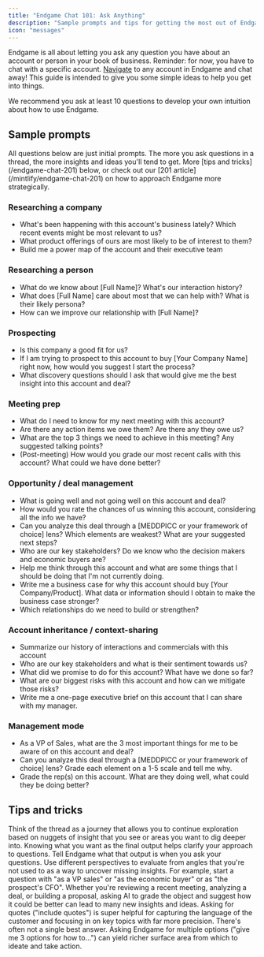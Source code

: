 ```yaml
---
title: "Endgame Chat 101: Ask Anything"
description: "Sample prompts and tips for getting the most out of Endgame's AI chat"
icon: "messages"
---
```


Endgame is all about letting you ask any question you have about an account or person in your book of business. Reminder: for now, you have to chat with a specific account. [Navigate](/navigating-endgame) to any account in Endgame and chat away\! This guide is intended to give you some simple ideas to help you get into things. 

<Tip>
  We recommend you ask at least 10 questions to develop your own intuition about how to use Endgame.
</Tip>

## Sample prompts

<Info>
  All questions below are just initial prompts. The more you ask questions in a thread, the more insights and ideas you'll tend to get. More [tips and tricks](/endgame-chat-201) below, or check out our [201 article](/mintlify/endgame-chat-201) on how to approach Endgame more strategically.
</Info>

### Researching a company

- What's been happening with this account's business lately? Which recent events might be most relevant to us?
- What product offerings of ours are most likely to be of interest to them?
- Build me a power map of the account and their executive team

### Researching a person

- What do we know about [Full Name]? What's our interaction history?
- What does [Full Name] care about most that we can help with? What is their likely persona?
- How can we improve our relationship with [Full Name]?

### Prospecting

- Is this company a good fit for us?
- If I am trying to prospect to this account to buy [Your Company Name] right now, how would you suggest I start the process?
- What discovery questions should I ask that would give me the best insight into this account and deal?

### Meeting prep

- What do I need to know for my next meeting with this account?
- Are there any action items we owe them? Are there any they owe us?
- What are the top 3 things we need to achieve in this meeting? Any suggested talking points?
- (Post-meeting) How would you grade our most recent calls with this account? What could we have done better?

### Opportunity / deal management

- What is going well and not going well on this account and deal?
- How would you rate the chances of us winning this account, considering all the info we have?
- Can you analyze this deal through a [MEDDPICC or your framework of choice] lens? Which elements are weakest? What are your suggested next steps?
- Who are our key stakeholders? Do we know who the decision makers and economic buyers are?
- Help me think through this account and what are some things that I should be doing that I'm not currently doing.
- Write me a business case for why this account should buy [Your Company/Product]. What data or information should I obtain to make the business case stronger?
- Which relationships do we need to build or strengthen?

### Account inheritance / context-sharing

- Summarize our history of interactions and commercials with this account
- Who are our key stakeholders and what is their sentiment towards us?
- What did we promise to do for this account? What have we done so far?
- What are our biggest risks with this account and how can we mitigate those risks?
- Write me a one-page executive brief on this account that I can share with my manager.

### Management mode

- As a VP of Sales, what are the 3 most important things for me to be aware of on this account and deal?
- Can you analyze this deal through a [MEDDPICC or your framework of choice] lens? Grade each element on a 1-5 scale and tell me why.
- Grade the rep(s) on this account. What are they doing well, what could they be doing better?

## Tips and tricks

<CardGroup cols={2}>
  <Card title="Ask follow-up questions" icon="question">
    Think of the thread as a journey that allows you to continue exploration based on nuggets of insight that you see or areas you want to dig deeper into.
  </Card>
  <Card title="Start with the desired output in mind" icon="lightbulb">
    Knowing what you want as the final output  helps clarify your approach to questions. Tell Endgame what that output is when you ask your questions.
  </Card>
  <Card title="Use multiple perspectives" icon="people">
    Use different perspectives to evaluate from angles that you're not used to as a way to uncover missing insights. For example, start a question with "as a VP sales" or "as the economic buyer" or as "the prospect's CFO".
  </Card>
  <Card title="Ask for feedback/grading" icon="pen">
    Whether you're reviewing a recent meeting, analyzing a deal, or building a proposal, asking AI to grade the object and suggest how it could be better can lead to many new insights and ideas.
  </Card>
  <Card title="Ask for quotes" icon="quotes">
    Asking for quotes ("include quotes") is super helpful for capturing the language of the customer and focusing in on key topics with far more precision.
  </Card>
  <Card title="Ask for options" icon="list">
    There's often not a single best answer. Asking Endgame for multiple options ("give me 3 options for how to…") can yield richer surface area from which to ideate and take action.
  </Card>
</CardGroup>